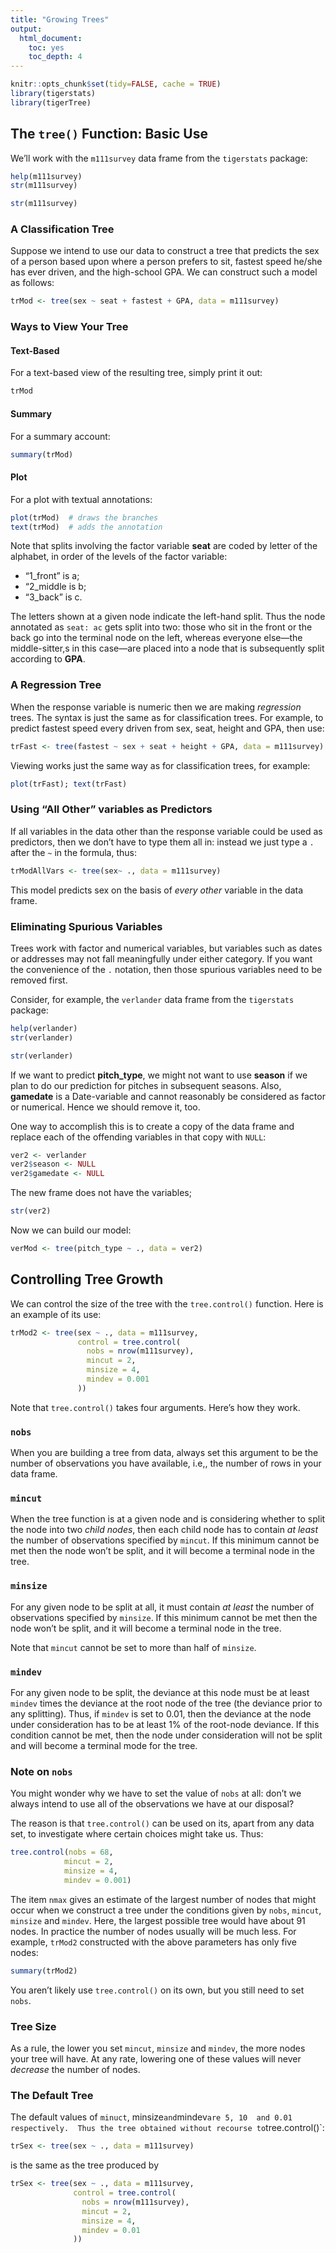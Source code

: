 ```yaml
---
title: "Growing Trees"
output:
  html_document:
    toc: yes
    toc_depth: 4
---
```


```r
knitr::opts_chunk$set(tidy=FALSE, cache = TRUE)
library(tigerstats)
library(tigerTree)
```

## The `tree()` Function:  Basic Use

We'll work with the `m111survey` data frame from the `tigerstats` package:

```r
help(m111survey)
str(m111survey)
```

```r
str(m111survey)
```

### A Classification Tree


Suppose we intend to use our data to construct a tree that predicts the sex of a person based upon where a person prefers to sit, fastest speed he/she has ever driven, and the high-school GPA.  We can construct such a model as follows:

```r
trMod <- tree(sex ~ seat + fastest + GPA, data = m111survey)
```

### Ways to View Your Tree

#### Text-Based

For a text-based view of the resulting tree, simply print it out:

```r
trMod
```

#### Summary

For a summary account:

```r
summary(trMod)
```

#### Plot

For a plot with textual annotations:

```r
plot(trMod)  # draws the branches
text(trMod)  # adds the annotation
```

Note that splits involving the factor variable **seat** are coded by letter of the alphabet, in order of the levels of the factor variable:

* "1_front" is a;
* "2_middle is b;
* "3_back" is c.

The letters shown at a given node indicate the left-hand split.  Thus the node annotated as `seat: ac` gets split into two: those who sit in the front or the back go into the terminal node on the left, whereas everyone else---the middle-sitter,s in this case---are placed into a node that is subsequently split according to **GPA**.

### A Regression Tree

When the response variable is numeric then we are making *regression* trees.  The syntax is just the same as for classification trees.  For example, to predict fastest speed every driven from sex, seat, height and GPA, then use:

```r
trFast <- tree(fastest ~ sex + seat + height + GPA, data = m111survey)
```

Viewing works just the same way as for classification trees, for example:

```r
plot(trFast); text(trFast)
```

### Using "All Other" variables as Predictors

If all variables in the data other than the response variable could be used as predictors, then we don't have to type them all in:  instead we just type a `.` after the `~` in the formula, thus:

```r
trModAllVars <- tree(sex~ ., data = m111survey)
```

This model predicts sex on the basis of *every other* variable in the data frame.

### Eliminating Spurious Variables

Trees work with factor and numerical variables, but variables such as dates or addresses may not fall meaningfully under either category.  If you want the convenience of the `.` notation, then those spurious variables need to be removed first.

Consider, for example, the `verlander` data frame from the `tigerstats` package:

```r
help(verlander)
str(verlander)
```

```r
str(verlander)
```

If we want to predict **pitch_type**, we might not want to use **season** if we plan to do our prediction for pitches in subsequent seasons.  Also, **gamedate** is a Date-variable and cannot reasonably be considered as factor or numerical.  Hence we should remove it, too.

One way to accomplish this is to create a copy of the data frame and replace each of the offending variables in that copy with `NULL`:

```r
ver2 <- verlander
ver2$season <- NULL
ver2$gamedate <- NULL
```

The new frame does not have the variables;

```r
str(ver2)
```


Now we can build our model:

```r
verMod <- tree(pitch_type ~ ., data = ver2)
```

## Controlling Tree Growth

We can control the size of the tree with the `tree.control()` function.  Here is an example of its use:

```r
trMod2 <- tree(sex ~ ., data = m111survey,
               control = tree.control(
                 nobs = nrow(m111survey),
                 mincut = 2,
                 minsize = 4,
                 mindev = 0.001
               ))
```

Note that `tree.control()` takes four arguments.  Here's how they work.

### `nobs`

When you are building a tree from data, always set this argument to be the number of observations you have available, i.e,, the number of rows in your data frame.

### `mincut`

When the tree function is at a given node and is considering whether to split the node into two *child nodes*, then each child node has to contain *at least* the number of observations specified by `mincut`.  If this minimum cannot be met then the node won't be split, and it will become a terminal node in the tree.

### `minsize`

For any given node to be split at all, it must contain *at least* the number of observations specified by `minsize`.  If this minimum cannot be met then the node won't be split, and it will become a terminal node in the tree.

Note that `mincut` cannot be set to more than half of `minsize`.

### `mindev`

For any given node to be split, the deviance at this node must be at least `mindev` times the deviance at the root node of the tree (the deviance prior to any splitting).  Thus, if `mindev` is set to 0.01, then the deviance at the node under consideration has to be at least 1% of the root-node deviance.  If this condition cannot be met, then the node under consideration will not be split and will become a terminal mode for the tree.

### Note on `nobs`

You might wonder why we have to set the value of `nobs` at all:  don't we always intend to use all of the observations we have at our disposal?

The reason is that `tree.control()` can be used on its, apart from any data set, to investigate where certain choices might take us.  Thus:

```r
tree.control(nobs = 68,
            mincut = 2,
            minsize = 4,
            mindev = 0.001)
```

The item `nmax` gives an estimate of the largest number of nodes that might occur when we construct a tree under the conditions given by `nobs`, `mincut`, `minsize` and `mindev`.  Here, the largest possible tree would have about 91 nodes.  In practice the number of nodes usually will be much less.  For example, `trMod2` constructed with the above parameters has only five nodes:

```r
summary(trMod2)
```

You aren't likely use `tree.control()` on its own, but you still need to set `nobs`.

### Tree Size

As a rule, the lower you set `mincut`, `minsize` and `mindev`, the more nodes your tree will have.  At any rate, lowering one of these values will never *decrease* the number of nodes.

### The Default Tree

The default values of `minuct`, minsize` and `mindev` are 5, 10  and 0.01 respectively.  Thus the tree obtained without recourse to `tree.control()`:

```r
trSex <- tree(sex ~ ., data = m111survey)
```

is the same as the tree produced by

```r
trSex <- tree(sex ~ ., data = m111survey,
              control = tree.control(
                nobs = nrow(m111survey),
                mincut = 2,
                minsize = 4,
                mindev = 0.01
              ))
```














